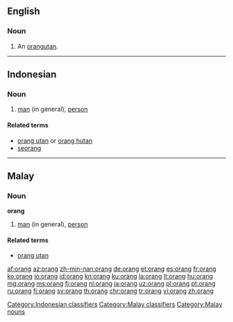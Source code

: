 ==English==

===Noun===
{{en-noun}}

# An [[orangutan]].

----

==Indonesian==

===Noun===
{{head|id|noun}}

# [[man]] (in general), [[person]]

====Related terms====
* [[orang utan]] or [[orang hutan]]
* [[seorang]]

[[Category:Indonesian classifiers]]

----

==Malay==

===Noun===
'''orang'''

# [[man]] (in general), [[person]]

====Related terms====
* [[orang utan]]

[[Category:Malay classifiers]]
[[Category:Malay nouns]]

[[af:orang]]
[[az:orang]]
[[zh-min-nan:orang]]
[[de:orang]]
[[et:orang]]
[[es:orang]]
[[fr:orang]]
[[ko:orang]]
[[io:orang]]
[[id:orang]]
[[kn:orang]]
[[ku:orang]]
[[la:orang]]
[[lt:orang]]
[[hu:orang]]
[[mg:orang]]
[[ms:orang]]
[[fj:orang]]
[[nl:orang]]
[[ja:orang]]
[[uz:orang]]
[[pl:orang]]
[[pt:orang]]
[[ru:orang]]
[[fi:orang]]
[[sv:orang]]
[[th:orang]]
[[chr:orang]]
[[tr:orang]]
[[vi:orang]]
[[zh:orang]]